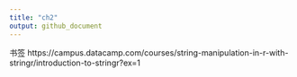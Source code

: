 ```yaml
---
title: "ch2"
output: github_document
---
```


书签
https://campus.datacamp.com/courses/string-manipulation-in-r-with-stringr/introduction-to-stringr?ex=1